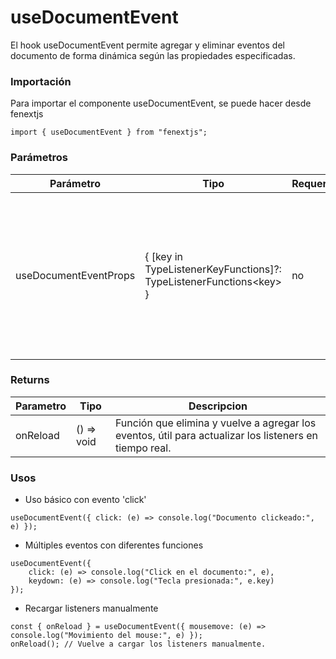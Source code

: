 # useDocumentEvent

El hook useDocumentEvent permite agregar y eliminar eventos del documento de forma dinámica según las propiedades especificadas.

### Importación

Para importar el componente useDocumentEvent, se puede hacer desde fenextjs

```tsx copy
import { useDocumentEvent } from "fenextjs";
```

### Parámetros

| Parámetro | Tipo | Requerido | Default | Descripcion |
| --------- | ---- | --------- | ------- | ----------- |
| useDocumentEventProps | \{ [key in TypeListenerKeyFunctions]?: TypeListenerFunctions\<key\> \} | no |  | Objeto donde las claves son nombres de eventos del documento y los valores son funciones a ejecutar cuando el evento ocurre. |
### Returns

| Parametro | Tipo | Descripcion |
| --------- | ---- | ----------- |
| onReload | () =\> void  | Función que elimina y vuelve a agregar los eventos, útil para actualizar los listeners en tiempo real. |
### Usos

- Uso básico con evento 'click'

```tsx copy
useDocumentEvent({ click: (e) => console.log("Documento clickeado:", e) });
```

- Múltiples eventos con diferentes funciones

```tsx copy
useDocumentEvent({ 
    click: (e) => console.log("Click en el documento:", e), 
    keydown: (e) => console.log("Tecla presionada:", e.key) 
});
```

- Recargar listeners manualmente

```tsx copy
const { onReload } = useDocumentEvent({ mousemove: (e) => console.log("Movimiento del mouse:", e) });
onReload(); // Vuelve a cargar los listeners manualmente.
```

